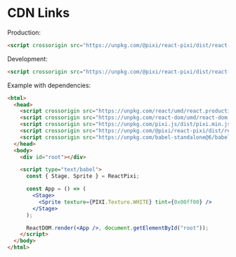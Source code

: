 # CDN Links

Production:

```html
<script crossorigin src="https://unpkg.com/@pixi/react-pixi/dist/react-pixi.umd.js"></script>
```

Development:


```html
<script crossorigin src="https://unpkg.com/@pixi/react-pixi/dist/react-pixi.cjs-dev.js"></script>
```

Example with dependencies:


```html
<html>
  <head>
    <script crossorigin src="https://unpkg.com/react/umd/react.production.min.js"></script>
    <script crossorigin src="https://unpkg.com/react-dom/umd/react-dom.production.min.js"></script>
    <script crossorigin src="https://unpkg.com/pixi.js/dist/pixi.min.js"></script>
    <script crossorigin src="https://unpkg.com/@pixi/react-pixi/dist/react-pixi.umd.js"></script>
    <script crossorigin src="https://unpkg.com/babel-standalone@6/babel.min.js"></script>
  </head>
  <body>
    <div id="root"></div>

    <script type="text/babel">
      const { Stage, Sprite } = ReactPixi;

      const App = () => (
        <Stage>
          <Sprite texture={PIXI.Texture.WHITE} tint={0x00ff00} />
        </Stage>
      );

      ReactDOM.render(<App />, document.getElementById("root"));
    </script>
  </body>
</html>
```
